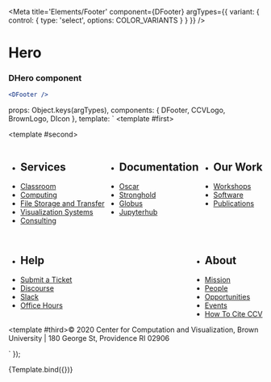 

<Meta 
    title='Elements/Footer' 
    component={DFooter} 
    argTypes={{
        variant: { control: { type: 'select', options: COLOR_VARIANTS } }
    }}
/>

# Hero

<ArgsTable story='Footer' />

### DHero component
```jsx
<DFooter />
```

  props: Object.keys(argTypes),
  components: { DFooter, CCVLogo, BrownLogo, DIcon },
  template: `<DFooter :variant='variant'>
                <template #first>
                  <section style="display: flex; justify-content: space-between; flex-wrap: wrap; ">
                    <div style="display: flex;"><BrownLogo class="pr-4" size="s"/><CCVLogo size="xs"/></div>
                    <div style="display: flex;"><DIcon name="instagram" class="pr-4"/> <DIcon class="pr-4" name="email-full-1"/> <DIcon class="pr-4" name="calendar"/> <DIcon class="pr-4" name="chatboxes-line"/></div>
                  </section>
                </template>
                <template #second>
                <section style="display: flex; flex-wrap: wrap; justify-content: space-between;" class="my-5">
                  <ul class="" class="mr-6">
                    <li><h2>Services</h2></li>
                    <li class="">
                      <a href="#" tabindex="0">
                        Classroom
                      </a>
                    </li>
                    <li class="">
                      <a href="#" tabindex="0">
                        Computing
                      </a>
                    </li>
                    <li class="">
                      <a href="#" tabindex="0">
                        File Storage and Transfer
                      </a>
                    </li>
                    <li class="">
                      <a href="#" tabindex="0">
                        Visualization Systems
                      </a>
                    </li>
                    <li class="">
                      <a href="#" tabindex="0">
                        Consulting
                      </a>
                    </li>
                  </ul>
                  <ul class="" class="mr-6">
                    <li><h2>Documentation</h2></li>
                    <li class="">
                      <a href="#" tabindex="0">
                        Oscar
                      </a>
                    </li>
                    <li class="">
                      <a href="#" tabindex="0">
                        Stronghold
                      </a>
                    </li>
                    <li class="">
                      <a href="#" tabindex="0">
                        Globus
                      </a>
                    </li>
                    <li class="">
                      <a href="#" tabindex="0">
                        Jupyterhub
                      </a>
                    </li>
                  </ul>
                  <ul class="" class="mr-6">
                    <li><h2>Our Work</h2></li>
                    <li class="">
                      <a href="#" tabindex="0">
                        Workshops
                      </a>
                    </li>
                    <li class="">
                      <a href="#" tabindex="0">
                        Software
                      </a>
                    </li>
                    <li class="">
                      <a href="#" tabindex="0">
                        Publications
                      </a>
                    </li>
                  </ul>
                  <ul class="" class="mr-6">
                    <li>
                      <h2 class="">
                        Help
                      </h2>
                    </li>
                    <li class="">
                      <a href="#" tabindex="0" >
                        Submit a Ticket
                      </a>
                    </li>
                    <li class="">
                      <a href="#" tabindex="0" >
                        Discourse
                      </a>
                    </li>
                    <li class="">
                      <a href="#" tabindex="0" >
                        Slack
                      </a>
                    </li>
                    <li class="">
                      <a href="#" tabindex="0" >
                        Office Hours
                      </a>
                    </li>
                  </ul>
                  <ul class="" class="mr-6">
                    <li>
                      <h2 class="">
                        About
                      </h2>
                    </li>
                    <li class="">
                      <a href="#" tabindex="0" >
                        Mission
                      </a>
                    </li>
                    <li class="">
                      <a href="#" tabindex="0" >
                        People
                      </a>
                    </li>
                    <li class="">
                      <a href="#" tabindex="0" >
                        Opportunities
                      </a>
                    </li>
                    <li class="">
                      <a href="#" tabindex="0" >
                        Events
                      </a>
                    </li>
                    <li class="">
                      <a href="#" tabindex="0" >
                        How To Cite CCV
                      </a>
                    </li>
                  </ul>
                  </ul>
                </section>
                </template>
                <template #third>© 2020 Center for Computation and Visualization, Brown University | 180 George St, Providence RI 02906</template>
            </DFooter>
  
  `
});

<Canvas >
    <Story name='Footer' args={{variant: 'white'}}>
        {Template.bind({})}
    </Story>
</Canvas>
